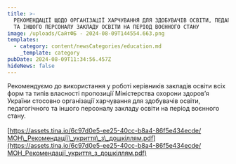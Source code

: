 ```yaml
---
title: >-
  РЕКОМЕНДАЦІЇ ЩОДО ОРГАНІЗАЦІЇ ХАРЧУВАННЯ ДЛЯ ЗДОБУВАЧІВ ОСВІТИ, ПЕДАГОГІЧНОГО
  ТА ІНШОГО ПЕРСОНАЛУ ЗАКЛАДУ ОСВІТИ НА ПЕРІОД ВОЄННОГО СТАНУ
image: /uploads/СайтФБ - 2024-08-09T144554.663.png
templates:
  - category: content/newsCategories/education.md
    _template: category
pubDate: 2024-08-09T11:34:56.457Z
hideNews: false
---
```


Рекомендуємо до використання у роботі керівників закладів освіти всіх форм та типів власності пропозиції Міністерства охорони здоров’я України стосовно організації харчування для здобувачів освіти, педагогічного та іншого персоналу закладу освіти на період воєнного стану.\
\
[https://assets.tina.io/6c97d0e5-ee25-40cc-b8a4-86f5e434ecde/МОН\_Рекомендації\_укриття\_з\_дошкіллям.pdf](https://assets.tina.io/6c97d0e5-ee25-40cc-b8a4-86f5e434ecde/МОН_Рекомендації_укриття_з_дошкіллям.pdf)

